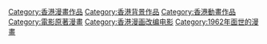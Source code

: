 {{Catmore}}
[[Category:香港漫畫作品|Category:香港漫畫作品]]
[[Category:香港背景作品|Category:香港背景作品]]
[[Category:香港動畫作品|Category:香港動畫作品]]
[[Category:電影原著漫畫|Category:電影原著漫畫]]
[[Category:香港漫画改编电影|Category:香港漫画改编电影]]
[[Category:1962年面世的漫畫|Category:1962年面世的漫畫]]